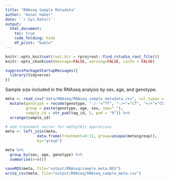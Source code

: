 ```yaml
---
title: "RNAseq Sample Metadata"
author: "Annat Haber"
date: '`r Sys.Date()`'
output:
  html_document:
    toc: true
    code_folding: hide
    df_print: "kable"
---
```


```r
knitr::opts_knit$set(root.dir = rprojroot::find_rstudio_root_file())
knitr::opts_chunk$set(message=FALSE, warning=FALSE, cache = FALSE)
```

```r
suppressPackageStartupMessages({
  library(tidyverse)
})
```

Sample size included in the RNAseq analysis by sex, age, and genotype.  
```r
meta <- read_csv("data/RNAseq/RNAseq_sample_metadata.csv", col_types = cols(.default = "c")) %>%
  mutate(genotype = recode(genotype, "-/-"="TT", "-/+"="CT", "+/+"="CC"),
         group = paste(genotype, age, sex, sep="_"),
         sample_id = str_pad(tag_id, 5, pad = "0")) %>%
  arrange(sample_id)

# add treatment vector for methylKit operations
meta <- left_join(meta,
              data.frame(treatment=0:11, group=unique(meta$group)),
              by="group")

meta %>% 
  group_by(sex, age, genotype) %>%
  summarise(n=n())

saveRDS(meta, file="output/RNAseq/sample_meta.RDS")
write_csv(meta, file="output/RNAseq/RNAseq_sample_meta.csv")

```
